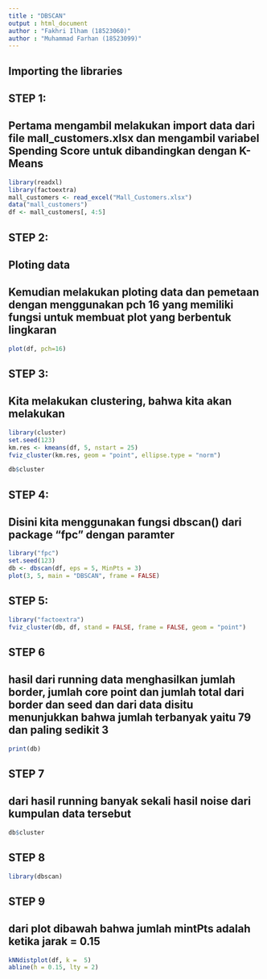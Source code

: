 ```yaml
---
title : "DBSCAN"
output : html_document
author : "Fakhri Ilham (18523060)"
author : "Muhammad Farhan (18523099)"
---
```



## Importing the libraries
## STEP 1:
## Pertama mengambil melakukan import data dari file mall_customers.xlsx dan mengambil variabel Spending Score untuk dibandingkan dengan K-Means

```r
library(readxl)
library(factoextra)
mall_customers <- read_excel("Mall_Customers.xlsx")
data("mall_customers")
df <- mall_customers[, 4:5]
```

## STEP 2:
## Ploting data
## Kemudian melakukan ploting data dan pemetaan dengan menggunakan pch 16 yang memiliki fungsi untuk membuat plot yang berbentuk lingkaran
```r
plot(df, pch=16)

```



## STEP 3:
## Kita melakukan clustering, bahwa kita akan melakukan 
```r

library(cluster)
set.seed(123)
km.res <- kmeans(df, 5, nstart = 25)
fviz_cluster(km.res, geom = "point", ellipse.type = "norm")

```


```r
db$cluster
```

## STEP 4:
## Disini kita menggunakan fungsi dbscan() dari package "fpc" dengan paramter
```r
library("fpc")
set.seed(123)
db <- dbscan(df, eps = 5, MinPts = 3)
plot(3, 5, main = "DBSCAN", frame = FALSE)
```


## STEP 5:
```r
library("factoextra")
fviz_cluster(db, df, stand = FALSE, frame = FALSE, geom = "point")
```

## STEP 6
## hasil dari running data menghasilkan jumlah border, jumlah core point dan jumlah total dari border dan seed dan dari data disitu menunjukkan bahwa jumlah terbanyak yaitu 79 dan paling sedikit 3
```r
print(db)
```


## STEP 7
## dari hasil running banyak sekali hasil noise dari kumpulan data tersebut
```r
db$cluster
```

## STEP 8   
```r
library(dbscan)

```

## STEP 9
## dari plot dibawah bahwa jumlah mintPts adalah ketika jarak = 0.15
```r
kNNdistplot(df, k =  5)
abline(h = 0.15, lty = 2)
```
